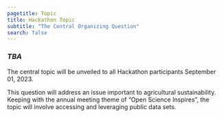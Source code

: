 ```yaml
---
pagetitle: Topic
title: Hackathon Topic
subtitle: "The Central Organizing Question"
search: false
---
```


### *TBA*

The central topic will be unveiled to all Hackathon participants September 01, 2023. 

This question will address an issue important to agricultural sustainability. Keeping with the annual meeting theme of "Open Science Inspires", the topic will involve accessing and leveraging public data sets. 
